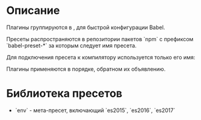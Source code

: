 = Описание =
Плагины группируются в {{https://babeljs.io/docs/plugins/#presets|пресеты}}, для быстрой конфигурации Babel.

Пресеты распространяются в репозитории пакетов `npm` с префиксом `babel-preset-*` за которым следует имя пресета.
{{{bash
npm install --save-dev babel-preset-env
}}}

Для подключения пресета к компилятору используется только его имя:
{{{bash
babel --presets env script.js
}}}

{{{javascript
// without options
{
  "presets": ["env"]
}

// with options
{
  "presets": [
    ["env", {
      "targets": {
        "browsers": ["last 2 versions", "safari >= 7"]
      }
    }]
  ]
}
}}}

Плагины применяются в порядке, обратном их объявлению.

= Библиотека пресетов =
* `env` - мета-пресет, включающий `es2015`, `es2016`, `es2017`
